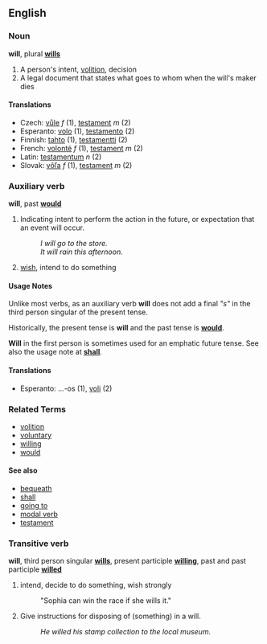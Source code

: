 ==English==

===Noun===
'''will''', plural '''[[wills]]'''

#A person's intent, [[volition]], decision
#A legal document that states what goes to whom when the will's maker dies

====Translations====
*Czech: [[vůle]] ''f'' (1), [[testament]] ''m'' (2)
*Esperanto: [[volo]] (1), [[testamento]] (2)
*Finnish: [[tahto]] (1), [[testamentti]] (2)
*French: [[volonté]] ''f'' (1), [[testament]] ''m'' (2)
*Latin:  [[testamentum]] ''n'' (2)
*Slovak: [[vôľa]] ''f'' (1), [[testament]] ''m'' (2)

===Auxiliary verb===
'''will''', past '''[[would]]'''


#Indicating intent to perform the action in the future, or expectation that an event will occur.
#:''I will go to the store.''
#:''It will rain this afternoon.''
# [[wish]], intend to do something


====Usage Notes====
Unlike most verbs, as an auxiliary verb '''will''' does not add a final ''"s"'' in the third person singular of the present tense.

Historically, the present tense is '''will''' and the past tense is '''[[would]]'''.

'''Will''' in the first person is sometimes used for an emphatic future tense.  See also the usage note at '''[[shall]]'''.

====Translations====

*Esperanto: ...-os (1), [[voli]] (2)

===Related Terms===
*[[volition]]
*[[voluntary]]
*[[willing]]
*[[would]]

====See also====
*[[bequeath]]
*[[shall]]
*[[going to]]
*[[modal verb]]
*[[testament]]


===Transitive verb===
'''will''', third person singular '''[[wills]]''', present participle '''[[willing]]''', past and past participle '''[[willed]]'''

# intend, decide to do something, wish strongly
#: "Sophia can win the race if she wills it."
# Give instructions for disposing of (something) in a will.
#:''He willed his stamp collection to the local museum.''